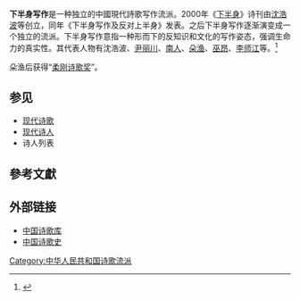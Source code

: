 '''下半身写作'''是一种独立的中國現代詩歌写作流派。2000年《[[下半身|下半身]]》诗刊由[[沈浩波|沈浩波]]等创立，同年《下半身写作及反对上半身》发表。之后下半身写作逐渐演变成一个独立的流派。下半身写作意指一种形而下的反知识和文化的写作姿态，强调生命力的真实性。其代表人物有沈浩波、[[尹丽川|尹丽川]]、[[南人|南人]]、[[朵渔|朵渔]]、[[巫昂|巫昂]]、[[李师江|李师江]]等。<ref>{{Cite web |url=http://www.shigeku.org/shiku/xs/indexlp.htm#xiabanshen |title=《中国现代诗歌流派索引》，中华诗库::现代诗库::中国现代诗歌流派 |accessdate=2011-09-11 |archive-date=2019-12-29 |archive-url=https://web.archive.org/web/20191229163149/http://www.shigeku.org/shiku/xs/indexlp.htm#xiabanshen |dead-url=no }}</ref>

朵渔后获得“[[柔刚诗歌奖|柔刚诗歌奖]]”。

== 参见 ==
*[[现代诗歌|现代诗歌]]
*[[现代诗人|现代诗人]]
*诗人列表

==參考文獻==
<div class="references-small">
<references/>
</div>

== 外部链接 ==
*[https://web.archive.org/web/20181121142452/http://www.shigeku.com/ 中国诗歌库]
*[http://poetrycn.com 中国诗歌史]{{Wayback|url=http://poetrycn.com/ |date=20200109082044 }}

{{Chinese literature-stub}}
[[Category:中华人民共和国诗歌流派|Category:中华人民共和国诗歌流派]]